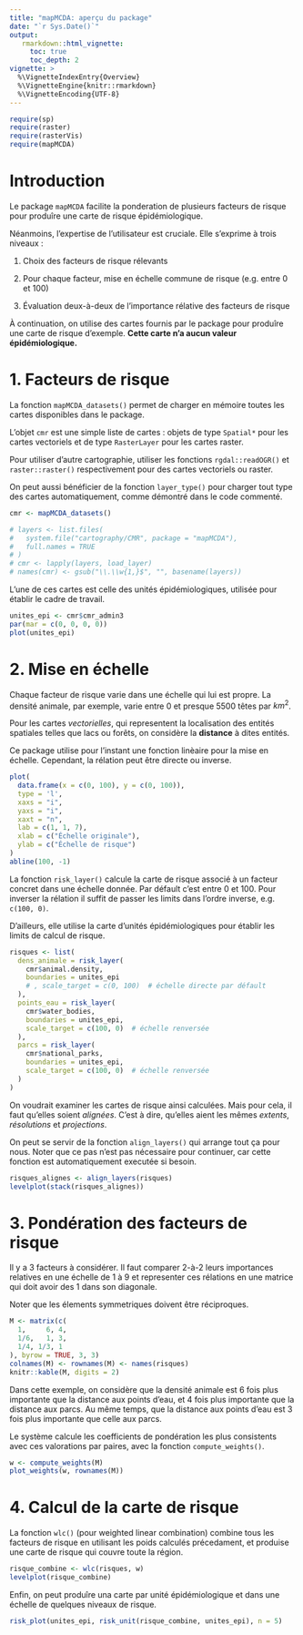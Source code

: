 ```yaml
---
title: "mapMCDA: aperçu du package"
date: "`r Sys.Date()`"
output:
   rmarkdown::html_vignette:
     toc: true
     toc_depth: 2
vignette: >
  %\VignetteIndexEntry{Overview}
  %\VignetteEngine{knitr::rmarkdown}
  %\VignetteEncoding{UTF-8}
---
```


```r
require(sp)
require(raster)
require(rasterVis)
require(mapMCDA)
```

# Introduction

Le package `mapMCDA` facilite la ponderation de plusieurs facteurs de risque
pour produîre une carte de risque épidémiologique.

Néanmoins, l'expertise de l'utilisateur est cruciale. Elle s'exprime à trois
niveaux :

1. Choix des facteurs de risque rélevants

2. Pour chaque facteur, mise en échelle commune de risque (e.g. entre 0 et 100)

3. Évaluation deux-à-deux de l'importance rélative des facteurs de risque


À continuation, on utilise des cartes fournis par le package pour produîre une
carte de risque d'exemple.
__Cette carte n'a aucun valeur épidémiologique.__


# 1. Facteurs de risque

La fonction `mapMCDA_datasets()` permet de charger en mémoire toutes les cartes
disponibles dans le package. 

L'objet `cmr` est une simple liste de cartes : objets de type `Spatial*` pour
les cartes vectoriels et de type `RasterLayer` pour les cartes raster.

Pour utiliser d'autre cartographie, utiliser les fonctions `rgdal::readOGR()` et
`raster::raster()` respectivement pour des cartes vectoriels ou raster.

On peut aussi bénéficier de la fonction `layer_type()` pour charger tout type 
des cartes automatiquement, comme démontré dans le code commenté.

```r
cmr <- mapMCDA_datasets()

# layers <- list.files(
#   system.file("cartography/CMR", package = "mapMCDA"),
#   full.names = TRUE
# )
# cmr <- lapply(layers, load_layer)
# names(cmr) <- gsub("\\.\\w{1,}$", "", basename(layers))

```

L'une de ces cartes est celle des unités épidémiologiques, utilisée pour établir
le cadre de travail.

```r
unites_epi <- cmr$cmr_admin3
par(mar = c(0, 0, 0, 0))
plot(unites_epi)
```

# 2. Mise en échelle

Chaque facteur de risque varie dans une échelle qui lui est propre.
La densité animale, par exemple, varie entre 0 et presque 5500 têtes par $km^2$.

Pour les cartes _vectorielles_, qui representent la localisation des entités
spatiales telles que lacs ou forêts, on considère la __distance__ à dites
entités. 

Ce package utilise pour l'instant une fonction linèaire pour la mise en échelle.
Cependant, la rélation peut être directe ou inverse.

```r

plot(
  data.frame(x = c(0, 100), y = c(0, 100)),
  type = 'l',
  xaxs = "i",
  yaxs = "i",
  xaxt = "n",
  lab = c(1, 1, 7),
  xlab = c("Échelle originale"),
  ylab = c("Échelle de risque")
)
abline(100, -1)

```

La fonction `risk_layer()` calcule la carte de risque associé à un facteur
concret dans une échelle donnée. Par défault c'est entre 0 et 100. Pour
inverser la rélation il suffit de passer les limits dans l'ordre inverse, e.g.
`c(100, 0)`.

D'ailleurs, elle utilise la carte d'unités épidémiologiques pour établir
les limits de calcul de risque.

```r

risques <- list(
  dens_animale = risk_layer(
    cmr$animal.density,
    boundaries = unites_epi
    # , scale_target = c(0, 100)  # échelle directe par défault
  ),
  points_eau = risk_layer(
    cmr$water_bodies,
    boundaries = unites_epi,
    scale_target = c(100, 0)  # échelle renversée
  ),
  parcs = risk_layer(
    cmr$national_parks,
    boundaries = unites_epi,
    scale_target = c(100, 0)  # échelle renversée
  )
)

```

On voudrait examiner les cartes de risque ainsi calculées.
Mais pour cela, il faut qu'elles soient _alignées_. 
C'est à dire, qu'elles aient les mêmes _extents_, _résolutions_ et _projections_.

On peut se servir de la fonction `align_layers()` qui arrange tout ça pour nous.
Noter que ce pas n'est pas nécessaire pour continuer, car cette fonction est
automatiquement executée si besoin.

```r
risques_alignes <- align_layers(risques)
levelplot(stack(risques_alignes))

```


# 3. Pondération des facteurs de risque

Il y a 3 facteurs à considérer.
Il faut comparer 2-à-2 leurs importances relatives en une échelle de 1 à 9 et
representer ces rélations en une matrice qui doit avoir des 1 dans son diagonale.

Noter que les élements symmetriques doivent être réciproques.

```r

M <- matrix(c(
  1,     6, 4,
  1/6,   1, 3,
  1/4, 1/3, 1
), byrow = TRUE, 3, 3)
colnames(M) <- rownames(M) <- names(risques)
knitr::kable(M, digits = 2)
```

Dans cette exemple, on considère que la densité animale est 6 fois plus importante
que la distance aux points d'eau, et 4 fois plus importante que la distance aux
parcs.
Au même temps, que la distance aux points d'eau est 3 fois plus importante que
celle aux parcs.

Le système calcule les coefficients de pondération les plus consistents avec
ces valorations par paires, avec la fonction `compute_weights()`.

```r
w <- compute_weights(M)
plot_weights(w, rownames(M))
```


# 4. Calcul de la carte de risque

La fonction `wlc()` (pour weighted linear combination) combine tous les facteurs
de risque en utilisant les poids calculés précedament, et produise une carte
de risque qui couvre toute la région.

```r
risque_combine <- wlc(risques, w)
levelplot(risque_combine)
```

Enfin, on peut produîre una carte par unité épidémiologique et dans une échelle
de quelques niveaux de risque.

```r
risk_plot(unites_epi, risk_unit(risque_combine, unites_epi), n = 5)
```

